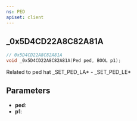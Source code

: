 ```yaml
---
ns: PED
apiset: client
---
```

## _0x5D4CD22A8C82A81A

```c
// 0x5D4CD22A8C82A81A
void _0x5D4CD22A8C82A81A(Ped ped, BOOL p1);
```

Related to ped hat
_SET_PED_LA* - _SET_PED_LE*

## Parameters
* **ped**:
* **p1**: